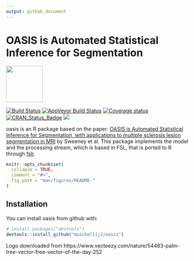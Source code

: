 ```yaml
---
output: github_document
---
```


<!-- README.md is generated from README.Rmd. Please edit that file -->


# OASIS is Automated Statistical Inference for Segmentation
<img src="sticker.png" width="100">



[![Build Status](https://travis-ci.org/emsweene/oasis.svg?branch=master)](https://travis-ci.org/emsweene/oasis)
[![AppVeyor Build Status](https://ci.appveyor.com/api/projects/status/github/muschellij2/oasis?branch=master&svg=true)](https://ci.appveyor.com/project/muschellij2/oasis)
[![Coverage status](https://coveralls.io/repos/github/muschellij2/oasis/badge.svg)](https://coveralls.io/r/muschellij2/oasis?branch=master)
[![CRAN_Status_Badge](http://www.r-pkg.org/badges/version/oasis)](http://cran.rstudio.com/web/packages/oasis/index.html)
[![](http://cranlogs.r-pkg.org/badges/grand-total/oasis)](http://cran.rstudio.com/web/packages/oasis/index.html)


oasis is an R package based on the paper: [OASIS is Automated Statistical Inference for Segmentation, with applications to multiple sclerosis lesion segmentation in MRI](http://dx.doi.org/10.1016/j.nicl.2013.03.002) by Sweeney et al.  This package implements the model and the processing stream, which is based in FSL, that is ported to R through [fslr](https://journal.r-project.org/archive/2015-1/muschelli-sweeney-lindquist-etal.pdf).



```r
knitr::opts_chunk$set(
  collapse = TRUE,
  comment = "#>",
  fig.path = "man/figures/README-"
)
```

## Installation

You can install oasis from github with:

```r
# install.packages("devtools")
devtools::install_github("muschellij2/oasis")
```



Logo downloaded from https://www.vecteezy.com/nature/54483-palm-tree-vector-free-vector-of-the-day-252

